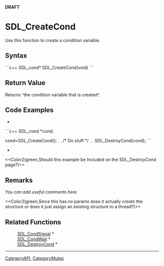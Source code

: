 <!-- pragma section-numbers off -->
<!-- pragma disable-camelcase -->
'''DRAFT'''

= SDL_CreateCond =
Use this function to create a condition variable.


== Syntax ==
```c++
SDL_cond* SDL_CreateCond(void)
```

== Return Value ==
Returns ^the condition variable that is created^.

== Code Examples ==
*
```c++
SDL_cond *cond;

cond=SDL_CreateCond();
.
.
/* Do stuff */
.
.
SDL_DestroyCond(cond);
```
*<br/>
<<Color2(green,Should this example be Included on the SDL_DestroyCond page?)>>

== Remarks ==
''You can add useful comments here''

<<Color2(green,Since this has no params does it actually ''create'' the structure or does it just assign an existing structure to a thread?)>>

== Related Functions ==
:[[SDL_CondSignal]] *
:[[SDL_CondWait]] *
:[[SDL_DestroyCond]] *

----
[[CategoryAPI]], [[CategoryMutex]]
